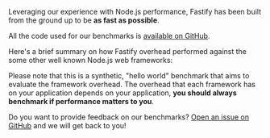 
<HeroBanner title="Benchmarks" />

Leveraging our experience with Node.js performance, Fastify has been built from the ground up to be **as fast as possible**.

All the code used for our benchmarks is [available on GitHub](https://github.com/fastify/benchmarks/).

Here's a brief summary on how Fastify overhead performed against the some other well known Node.js web frameworks:

<BenchmarkSection />

Please note that this is a synthetic, "hello world" benchmark that aims to evaluate the framework overhead. The overhead that each framework has on your application depends on your application, **you should always benchmark if performance matters to you**.

Do you want to provide feedback on our benchmarks? [Open an issue on GitHub](https://github.com/fastify/benchmarks/issues) and we will get back to you!

